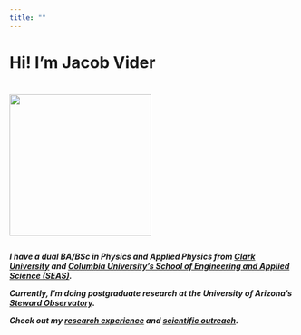 ```yaml
---
title: ""
---
```

<h1> Hi! I'm Jacob Vider <h1> 
![](profile_picture.jpg){fig-align="left" width=250}



<h5> I have a dual BA/BSc in Physics and Applied Physics from [Clark University](https://www.clarku.edu/) and [Columbia University's School of Engineering and Applied Science (SEAS)](https://www.engineering.columbia.edu/home-eng).

Currently, I'm doing postgraduate research at the University of Arizona's [Steward Observatory](https://www.as.arizona.edu/research). 

Check out my [research experience](research.qmd) and [scientific outreach](outreach.qmd).<h5>